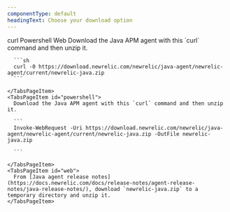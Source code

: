 ```yaml
---
componentType: default
headingText: Choose your download option
---
```


<Tabs>
  <TabsBar>
    <TabsBarItem id="curl">curl</TabsBarItem>
    <TabsBarItem id="powershell">Powershell</TabsBarItem>
    <TabsBarItem id="web">Web</TabsBarItem>
  </TabsBar>

  <TabsPages>
    <TabsPageItem id="curl">
      Download the Java APM agent with this `curl` command and then unzip it.

      ```sh
      curl -0 https://download.newrelic.com/newrelic/java-agent/newrelic-agent/current/newrelic-java.zip
      ```

    </TabsPageItem>
    <TabsPageItem id="powershell">
      Download the Java APM agent with this `curl` command and then unzip it.

      ```
      Invoke-WebRequest -Uri https://download.newrelic.com/newrelic/java-agent/newrelic-agent/current/newrelic-java.zip -OutFile newrelic-java.zip

      ```

    </TabsPageItem>
    <TabsPageItem id="web">
      From [Java agent release notes](https://docs.newrelic.com/docs/release-notes/agent-release-notes/java-release-notes/), download `newrelic-java.zip` to a temporary directory and unzip it. 
    </TabsPageItem>
  </TabsPages>
</Tabs>